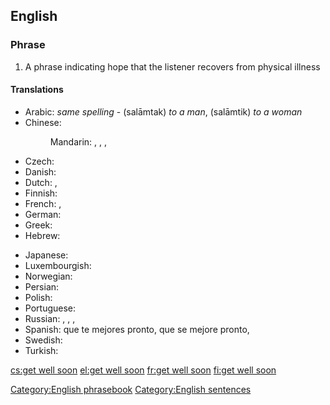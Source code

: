 ==English==

===Phrase===
{{head|en|phrase|head=[[get]] [[well]] [[soon]]|}}

# A phrase indicating hope that the listener recovers from physical illness

====Translations====
{{trans-top|indicating hope that the listener recovers}}
* Arabic: {{t|ar|سلامتك}} ''same spelling'' - (salāmtak) ''to a man'', (salāmtik) ''to a woman''
* Chinese:
*: Mandarin: {{t|cmn|希望你能早點好|sc=Hani}}, {{t|cmn|希望你能早点好|tr=xīwàng nǐ néng zǎodiǎn hǎo|sc=Hani}}, {{t|cmn|祝你早日康復|sc=Hani}}, {{t|cmn|祝你早日康复|tr=zhù nǐ zǎorì kāngfù|sc=Hani}}
* Czech: {{t+|cs|brzké uzdravení}}
* Danish: {{t|da|god bedring}}
* Dutch: {{t|nl|word snel beter}}, {{t|nl|veel beterschap}}
* Finnish: {{t|fi|parane pian}}
* French: {{t|fr|bon rétablissement}}, {{t|fr|prompt rétablissement}}
* German: {{t+|de|gute Besserung}}
* Greek: {{t+|el|περαστικά|tr=perastiká}}
* Hebrew: {{t|he|החלמה מהירה|m|f|tr=hachlama mehirah|sc=Hebr}}
{{trans-mid}}
* Japanese: {{t|ja|お大事に|tr=odaiji ni}} {{t|ja|早く良くなりますように|tr=hayaku yoku narimasu yōni}}
* Luxembourgish: {{t|lb|gutt Besserung}}
* Norwegian: {{t|no|god bedring}}
* Persian: {{t|fa|ان شاء الله زودتر خوب شوید|sc=fa-Arab}}
* Polish: {{t|pl|szybkiego powrotu do zdrowia}}
* Portuguese: {{t+|pt|melhoras}}
* Russian: {{t|ru|скорейшего выздоровления|tr=skoréjševo vyzdorovlénija}}, {{t|ru|поправляйтесь скорее|tr=popavljájtes’ skoréje}}, {{t|ru|выздоравливайте|tr=vyzdorávlivajte}}, {{t|ru|поправляйтесь|tr=popravljájtes'}}
* Spanish: que te mejores pronto, que se mejore pronto, {{t|es|mejórate}}
* Swedish: {{t|sv|krya på dig}}
* Turkish: {{t|tr|geçmiş olsun}}
{{trans-bottom}}

[[Category:English phrasebook]]
[[Category:English sentences]]

[[cs:get well soon]]
[[el:get well soon]]
[[fr:get well soon]]
[[fi:get well soon]]
